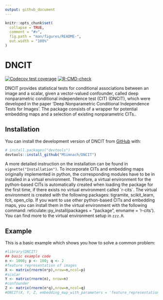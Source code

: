 ```yaml
---
output: github_document
---
```


<!-- README.md is generated from README.Rmd. Please edit that file -->

```r
knitr::opts_chunk$set(
  collapse = TRUE,
  comment = "#>",
  fig.path = "man/figures/README-",
  out.width = "100%"
)
```

# DNCIT

<!-- badges: start -->
[![Codecov test coverage](https://codecov.io/gh/MSimnach/DNCIT/branch/master/graph/badge.svg)](https://app.codecov.io/gh/MSimnach/DNCIT?branch=master)
[![R-CMD-check](https://github.com/MSimnach/DNCIT/actions/workflows/R-CMD-check.yaml/badge.svg)](https://github.com/MSimnach/DNCIT/actions/workflows/R-CMD-check.yaml)
<!-- badges: end -->

DNCIT provides statistical tests for conditional associations between an image and a scalar, given a vector-valued confounder, called deep nonparametric conditional independence test (CIT) (DNCIT), which were developed in the paper 'Deep Nonparametric Conditional Independence Tests for Images'. The package consists of a wrapper for potential embedding maps and a selection of existing nonparametric CITs..

## Installation

You can install the development version of DNCIT from [GitHub](https://github.com/) with:

``` r
# install.packages("devtools")
devtools::install_github("MSimnach/DNCIT")
```

A more detailed instruction on the installation can be found in `vignette("Installation")`. To incorporate CITs and embedding maps originally implemented in python, the corresponding modules have to be in installed in a virtual environment. Therefore, a virtual environment for the python-based CITs is automatically created when loading the package for the first time, if there exists no virtual environment called ´r-cits´. The virtual environment is created with the following packages: tigramite, scikit_learn, fcit, open_clip. If you want to use other python-based CITs and embedding maps, you can install them in the virtual environment with the following command: reticulate::py_install(packages = "package", envname = 'r-cits'). You can find more to the virtual environment setup in `zzz.R`.

## Example

This is a basic example which shows you how to solve a common problem:

```r
#library(DNCIT)
## basic example code
n <- 1000; p <- 100; q <- 2
#feature representation of images
X <- matrix(rnorm(n*p),nrow=n,ncol=p)
#scalar
Y <- matrix(rnorm(n), nrow=n)
#confounder
Z <- matrix(rnorm(n*q),nrow=n,ncol=q)
#DNCIT(X, Y, Z, embedding_map_with_parameters = 'feature_representations')
```

